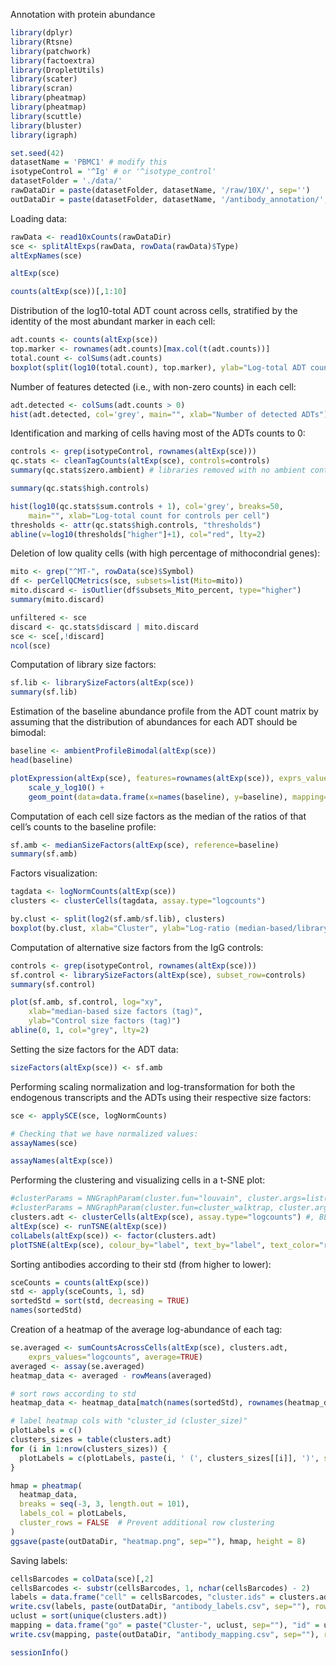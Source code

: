 Annotation with protein abundance

```r
library(dplyr)
library(Rtsne)
library(patchwork)
library(factoextra)
library(DropletUtils)
library(scater)
library(scran)
library(pheatmap)
library(pheatmap)
library(scuttle)
library(bluster)
library(igraph)

set.seed(42)
datasetName = 'PBMC1' # modify this
isotypeControl = '^Ig' # or '^isotype_control'
datasetFolder = './data/'
rawDataDir = paste(datasetFolder, datasetName, '/raw/10X/', sep='')
outDataDir = paste(datasetFolder, datasetName, '/antibody_annotation/', sep='')
```

Loading data:

```r
rawData <- read10xCounts(rawDataDir)
sce <- splitAltExps(rawData, rowData(rawData)$Type)
altExpNames(sce)
```


```r
altExp(sce)
```

```r
counts(altExp(sce))[,1:10]
```

Distribution of the log10-total ADT count across cells, stratified by the identity of the most abundant marker in each cell:

```r
adt.counts <- counts(altExp(sce))
top.marker <- rownames(adt.counts)[max.col(t(adt.counts))]
total.count <- colSums(adt.counts)
boxplot(split(log10(total.count), top.marker), ylab="Log-total ADT count", las=2)
```
Number of features detected (i.e., with non-zero counts) in each cell:

```r
adt.detected <- colSums(adt.counts > 0)
hist(adt.detected, col='grey', main="", xlab="Number of detected ADTs")
```

Identification and marking of cells having most of the ADTs counts to 0:

```r
controls <- grep(isotypeControl, rownames(altExp(sce)))
qc.stats <- cleanTagCounts(altExp(sce), controls=controls)
summary(qc.stats$zero.ambient) # libraries removed with no ambient contamination
```

```r
summary(qc.stats$high.controls)
```

```r
hist(log10(qc.stats$sum.controls + 1), col='grey', breaks=50,
    main="", xlab="Log-total count for controls per cell")
thresholds <- attr(qc.stats$high.controls, "thresholds")
abline(v=log10(thresholds["higher"]+1), col="red", lty=2)
```
Deletion of low quality cells (with high percentage of mithocondrial genes):

```r
mito <- grep("^MT-", rowData(sce)$Symbol)
df <- perCellQCMetrics(sce, subsets=list(Mito=mito))
mito.discard <- isOutlier(df$subsets_Mito_percent, type="higher")
summary(mito.discard)
```

```r
unfiltered <- sce
discard <- qc.stats$discard | mito.discard
sce <- sce[,!discard]
ncol(sce)
```

Computation of library size factors:

```r
sf.lib <- librarySizeFactors(altExp(sce))
summary(sf.lib)
```

Estimation of the baseline abundance profile from the ADT count matrix by assuming that the distribution of abundances for each ADT should be bimodal:

```r
baseline <- ambientProfileBimodal(altExp(sce))
head(baseline)
```

```r
plotExpression(altExp(sce), features=rownames(altExp(sce)), exprs_values="counts") +
    scale_y_log10() + 
    geom_point(data=data.frame(x=names(baseline), y=baseline), mapping=aes(x=x, y=y), cex=3)
```
Computation of each cell size factors as the median of the ratios of that cell’s counts to the baseline profile:

```r
sf.amb <- medianSizeFactors(altExp(sce), reference=baseline)
summary(sf.amb)
```

Factors visualization:

```r
tagdata <- logNormCounts(altExp(sce))
clusters <- clusterCells(tagdata, assay.type="logcounts") 

by.clust <- split(log2(sf.amb/sf.lib), clusters)
boxplot(by.clust, xlab="Cluster", ylab="Log-ratio (median-based/library size factors)")
```
Computation of alternative size factors from the IgG controls:

```r
controls <- grep(isotypeControl, rownames(altExp(sce)))
sf.control <- librarySizeFactors(altExp(sce), subset_row=controls) 
summary(sf.control)
```

```r
plot(sf.amb, sf.control, log="xy", 
    xlab="median-based size factors (tag)",
    ylab="Control size factors (tag)")
abline(0, 1, col="grey", lty=2)
```

Setting the size factors for the ADT data:

```r
sizeFactors(altExp(sce)) <- sf.amb
```

Performing scaling normalization and log-transformation for both the endogenous transcripts and the ADTs using their respective size factors:

```r
sce <- applySCE(sce, logNormCounts)

# Checking that we have normalized values:
assayNames(sce)
```
```r
assayNames(altExp(sce))
```

Performing the clustering and visualizing cells in a t-SNE plot:

```r
#clusterParams = NNGraphParam(cluster.fun="louvain", cluster.args=list(resolution=2))
#clusterParams = NNGraphParam(cluster.fun=cluster_walktrap, cluster.args=list(steps=2))
clusters.adt <- clusterCells(altExp(sce), assay.type="logcounts") #, BLUSPARAM=clusterParams)
altExp(sce) <- runTSNE(altExp(sce))
colLabels(altExp(sce)) <- factor(clusters.adt)
plotTSNE(altExp(sce), colour_by="label", text_by="label", text_color="red")
```

Sorting antibodies according to their std (from higher to lower):

```r
sceCounts = counts(altExp(sce))
std <- apply(sceCounts, 1, sd)
sortedStd = sort(std, decreasing = TRUE)
names(sortedStd)
```
Creation of a heatmap of the average log-abundance of each tag:


```r
se.averaged <- sumCountsAcrossCells(altExp(sce), clusters.adt,
    exprs_values="logcounts", average=TRUE)
averaged <- assay(se.averaged)
heatmap_data <- averaged - rowMeans(averaged)

# sort rows according to std
heatmap_data <- heatmap_data[match(names(sortedStd), rownames(heatmap_data)),]

# label heatmap cols with "cluster_id (cluster_size)"
plotLabels = c()
clusters_sizes = table(clusters.adt)
for (i in 1:nrow(clusters_sizes)) {
  plotLabels = c(plotLabels, paste(i, ' (', clusters_sizes[[i]], ')', sep=''))
}

hmap = pheatmap(
  heatmap_data,
  breaks = seq(-3, 3, length.out = 101),
  labels_col = plotLabels,
  cluster_rows = FALSE  # Prevent additional row clustering
)
ggsave(paste(outDataDir, "heatmap.png", sep=""), hmap, height = 8)
```
Saving labels:

```r
cellsBarcodes = colData(sce)[,2]
cellsBarcodes <- substr(cellsBarcodes, 1, nchar(cellsBarcodes) - 2)
labels = data.frame("cell" = cellsBarcodes, "cluster.ids" = clusters.adt)
write.csv(labels, paste(outDataDir, "antibody_labels.csv", sep=""), row.names = FALSE)
uclust = sort(unique(clusters.adt))
mapping = data.frame("go" = paste("Cluster-", uclust, sep=""), "id" = uclust)
write.csv(mapping, paste(outDataDir, "antibody_mapping.csv", sep=""), row.names = FALSE)
```

```r
sessionInfo()
```